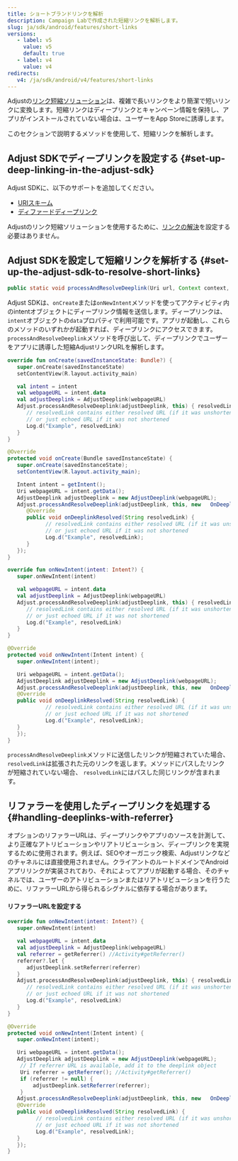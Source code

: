 ```yaml
---
title: ショートブランドリンクを解析
description: Campaign Labで作成された短縮リンクを解析します。
slug: ja/sdk/android/features/short-links
versions:
   - label: v5
     value: v5
     default: true
   - label: v4
     value: v4
redirects:
   v4: /ja/sdk/android/v4/features/short-links
---
```


Adjustの[リンク短縮ソリューション](https://help.adjust.com/ja/article/short-branded-links)は、複雑で長いリンクをより簡潔で短いリンクに変換します。短縮リンクはディープリンクとキャンペーン情報を保持し、アプリがインストールされていない場合は、ユーザーをApp Storeに誘導します。

このセクションで説明するメソッドを使用して、短縮リンクを解析します。

## Adjust SDKでディープリンクを設定する {#set-up-deep-linking-in-the-adjust-sdk}

Adjust SDKに、以下のサポートを追加してください。

- [URIスキーム](/ja/sdk/android/features/deep-links)
- [ディファードディープリンク](/ja/sdk/android/features/deep-links#deferred-deep-linking)

<Callout type="note">

Adjustのリンク短縮ソリューションを使用するために、[リンクの解決](/ja/sdk/android/features/deep-links#link-resolution)を設定する必要はありません。

</Callout>

## Adjust SDKを設定して短縮リンクを解析する {#set-up-the-adjust-sdk-to-resolve-short-links}

<CodeBlock title="メソッドシグネチャー">

```java
public static void processAndResolveDeeplink(Uri url, Context context, OnDeeplinkResolvedListener callback)
```

</CodeBlock>

Adjust SDKは、`onCreate`または`onNewIntent`メソッドを使ってアクティビティ内のintentオブジェクトにディープリンク情報を送信します。ディープリンクは、 `intent`オブジェクトの`data`プロパティで利用可能です。アプリが起動し、これらのメソッドのいずれかが起動すれば、ディープリンクにアクセスできます。`processAndResolveDeeplink`メソッドを呼び出して、ディープリンクでユーザーをアプリに誘導した短縮AdjustリンクURLを解析します。

<Tabs>
<Tab title="Kotlin" sync="kotlin">

```kotlin
override fun onCreate(savedInstanceState: Bundle?) {
   super.onCreate(savedInstanceState)
   setContentView(R.layout.activity_main)

   val intent = intent
   val webpageURL = intent.data
   val adjustDeeplink = AdjustDeeplink(webpageURL)
   Adjust.processAndResolveDeeplink(adjustDeeplink, this) { resolvedLink ->
      // resolvedLink contains either resolved URL (if it was unshortened)
      // or just echoed URL if it was not shortened
      Log.d("Example", resolvedLink)
   }
}
```

</Tab>
<Tab title="Java" sync="java">

```java
@Override
protected void onCreate(Bundle savedInstanceState) {
   super.onCreate(savedInstanceState);
   setContentView(R.layout.activity_main);

   Intent intent = getIntent();
   Uri webpageURL = intent.getData();
   AdjustDeeplink adjustDeeplink = new AdjustDeeplink(webpageURL);
   Adjust.processAndResolveDeeplink(adjustDeeplink, this, new   OnDeeplinkResolvedListener() {
      @Override
      public void onDeeplinkResolved(String resolvedLink) {
            // resolvedLink contains either resolved URL (if it was unshortened)
            // or just echoed URL if it was not shortened
            Log.d("Example", resolvedLink);
      }
   });
}
```

</Tab>
</Tabs>

<Tabs>
<Tab title="Kotlin" sync="kotlin">

```kotlin
override fun onNewIntent(intent: Intent?) {
   super.onNewIntent(intent)

   val webpageURL = intent.data
   val adjustDeeplink = AdjustDeeplink(webpageURL)
   Adjust.processAndResolveDeeplink(adjustDeeplink, this) { resolvedLink ->
      // resolvedLink contains either resolved URL (if it was unshortened)
      // or just echoed URL if it was not shortened
      Log.d("Example", resolvedLink)
   }
}
```

</Tab>
<Tab title="Java" sync="java">

```java
@Override
protected void onNewIntent(Intent intent) {
   super.onNewIntent(intent);

   Uri webpageURL = intent.getData();
   AdjustDeeplink adjustDeeplink = new AdjustDeeplink(webpageURL);
   Adjust.processAndResolveDeeplink(adjustDeeplink, this, new   OnDeeplinkResolvedListener() {
   @Override
   public void onDeeplinkResolved(String resolvedLink) {
            // resolvedLink contains either resolved URL (if it was unshortened)
            // or just echoed URL if it was not shortened
            Log.d("Example", resolvedLink);
   }
   });
}
```

</Tab>
</Tabs>

`processAndResolveDeeplink`メソッドに送信したリンクが短縮されていた場合、 `resolvedLink`は拡張された元のリンクを返します。メソッドにパスしたリンクが短縮されていない場合、 `resolvedLink`にはパスした同じリンクが含まれます。

## リファラーを使用したディープリンクを処理する{#handling-deeplinks-with-referrer}

オプションのリファラーURLは、ディープリンクやアプリのソースを計測して、より正確なアトリビューションやリアトリビューション、ディープリンクを実現するために使用されます。例えば、SEOやオーガニック検索、Adjustリンクなどのチャネルには直接使用されません。クライアントのルートドメインでAndroidアプリリンクが実装されており、それによってアプリが起動する場合、そのチャネルでは、ユーザーのアトリビューションまたはリアトリビューションを行うために、リファラーURLから得られるシグナルに依存する場合があります。

#### リファラーURLを設定する

<Tabs>
<Tab title="Kotlin" sync="kotlin">

```kotlin
override fun onNewIntent(intent: Intent?) {
   super.onNewIntent(intent)

   val webpageURL = intent.data
   val adjustDeeplink = AdjustDeeplink(webpageURL)
   val referrer = getReferrer() //Activity#getReferrer()
   referrer?.let {
      adjustDeeplink.setReferrer(referrer)
   }
   Adjust.processAndResolveDeeplink(adjustDeeplink, this) { resolvedLink ->
      // resolvedLink contains either resolved URL (if it was unshortened)
      // or just echoed URL if it was not shortened
      Log.d("Example", resolvedLink)
   }
}
```

</Tab>
<Tab title="Java" sync="java">

```java
@Override
protected void onNewIntent(Intent intent) {
   super.onNewIntent(intent);

   Uri webpageURL = intent.getData();
   AdjustDeeplink adjustDeeplink = new AdjustDeeplink(webpageURL);
    // If referrer URL is available, add it to the deeplink object
    Uri referrer = getReferrer(); //Activity#getReferrer()
    if (referrer != null) {
        adjustDeeplink.setReferrer(referrer);
    }
   Adjust.processAndResolveDeeplink(adjustDeeplink, this, new   OnDeeplinkResolvedListener() {
   @Override
   public void onDeeplinkResolved(String resolvedLink) {
         // resolvedLink contains either resolved URL (if it was unshortened)
         // or just echoed URL if it was not shortened
         Log.d("Example", resolvedLink);
   }
   });
}
```

</Tab>
</Tabs>
